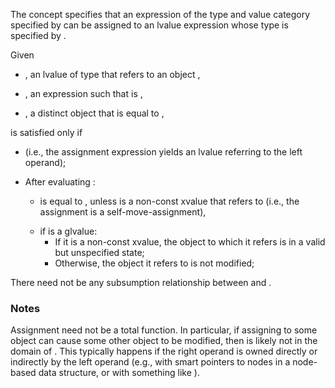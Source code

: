 {{cpp/experimental/ranges/title|Assignable}}
{{cpp/experimental/ranges/concepts/navbar}}
{{ddcl|header=experimental/ranges/concepts|since=ranges|1=
template&lt; class T, class U &gt;
concept bool Assignable =
    std::is_lvalue_reference&lt;T&gt;::value &amp;&amp;
    CommonReference&lt;
        const std::remove_reference_t&lt;T&gt;&amp;,
        const std::remove_reference_t&lt;U&gt;&amp;&gt; &amp;&amp;
    requires(T t, U&amp;&amp; u) {
        { t = std::forward&lt;U&gt;(u) } -&gt; Same&lt;T&gt;&amp;&amp;;
    };
}}
The concept {{tt|Assignable&lt;T, U&gt;}} specifies that an expression of the type and value category specified by {{tt|U}} can be assigned to an lvalue expression whose type is specified by {{tt|T}}.

Given
* {{tt|t}}, an lvalue of type {{c|std::remove_reference_t&lt;T&gt;}} that refers to an object {{tt|o}},
* {{tt|u}}, an expression such that {{c|decltype((u))}} is {{tt|U}},
* {{tt|u2}}, a distinct object that is equal to {{tt|u}},
{{tt|Assignable&lt;T, U&gt;}} is satisfied only if
* {{c|1=std::addressof(t = u) == std::addressof(o)}} (i.e., the assignment expression yields an lvalue referring to the left operand);
* After evaluating {{c|1=t = u}}:
** {{tt|t}} is equal to {{tt|u2}}, unless {{tt|u}} is a non-const xvalue that refers to {{tt|o}} (i.e., the assignment is a self-move-assignment),
** if {{tt|u}} is a glvalue:
*** If it is a non-const xvalue, the object to which it refers is in a valid but unspecified state;
*** Otherwise, the object it refers to is not modified;

There need not be any subsumption relationship between {{tt|Assignable&lt;T, U&gt;}} and {{c|std::is_lvalue_reference&lt;T&gt;::value}}.

{{cpp/experimental/ranges/equality preservation}}

===Notes===
{{cpp/experimental/ranges/note Same deduction}}

Assignment need not be a total function. In particular, if assigning to some object {{tt|x}} can cause some other object {{tt|y}} to be modified, then {{c|1=x = y}} is likely not in the domain of {{tt|1==}}. This typically happens if the right operand is owned directly or indirectly by the left operand (e.g., with smart pointers to nodes in a node-based data structure, or with something like {{c|std::vector&lt;std::any&gt;}}).

{{langlinks|zh}}